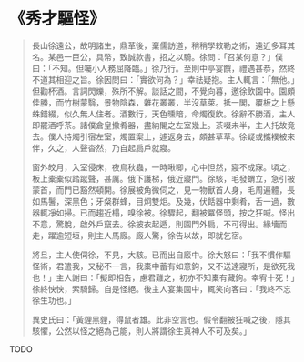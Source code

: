 # 《秀才驅怪》

> 長山徐遠公，故明諸生，鼎革後，棄儒訪道，稍稍學敕勒之術，遠近多耳其名。某邑一巨公，具幣，致誠款書，招之以騎。徐問：「召某何意？」僕曰：「不知。但囑小人務屈降臨。」徐乃行。至則中亭宴饌，禮遇甚恭，然終不道其相迎之旨。徐因問曰：「實欲何為？」幸祛疑抱。主人輒言：「無他。」但勸杯酒。言詞閃爍，殊所不解。談話之間，不覺向暮，邀徐飲園中。園頗佳勝，而竹樹蒙翳，景物陰森，雜花叢叢，半沒草萊。抵一閣，覆板之上懸蛛錯綴，似久無人住者。酒數行，天色曛暗，命燭復飲。徐辭不勝酒，主人即罷酒呼茶。諸僕倉皇撤肴器，盡納閣之左室幾上。茶啜未半，主人托故竟去。僕人持燭引宿左室，燭置案上，遽返身去，頗甚草草。徐疑或攜襆被來伴，久之，人聲杳然，乃自起扃戶就寢。
>
> 窗外皎月，入室侵床，夜鳥秋蟲，一時啾唧，心中怛然，寢不成寐。頃之，板上橐橐似踏蹴聲，甚厲。俄下護梯，俄近寢門。徐駭，毛發蝟立，急引被蒙首，而門已豁然頓開。徐展被角微伺之，見一物獸首人身，毛周遍體，長如馬鬐，深黑色；牙粲群蜂，目炯雙炬。及幾，伏餂器中剩肴，舌一過，數器輒凈如掃。已而趨近榻，嗅徐被。徐驟起，翻被冪怪頭，按之狂喊。怪出不意，驚脫，啟外戶竄去。徐披衣起遁，則園門外扃，不可得出。緣墻而走，躍逾短垣，則主人馬廄。廄人驚，徐告以故，即就乞宿。
>
> 將旦，主人使伺徐，不見，大駭。已而出自廄中。徐大怒曰：「我不慣作驅怪術，君遣我，又秘不一言，我橐中蓄有如意鉤，又不送達寢所，是欲死我也！」主人謝曰：「擬即相告，慮君難之，初亦不知橐有藏鉤。幸宥十死！」徐終怏怏，索騎歸。自是怪絕。後主人宴集園中，輒笑向客曰：「我終不忘徐生功也。」
>
> 異史氏曰：「黃貍黑貍，得鼠者雄。此非空言也。假令翻被狂喊之後，隱其駭懼，公然以怪之絕為己能，則人將謂徐生真神人不可及矣。」

TODO
